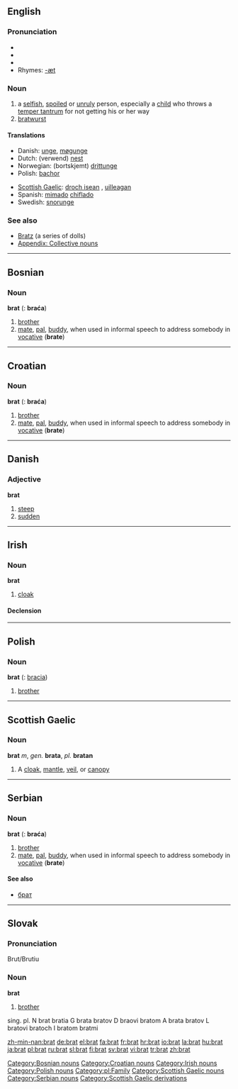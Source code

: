 {{see|Brät}}
==English==

===Pronunciation===
* {{AHD|brăt}}
* {{IPA|/ˈbræt/}}
* {{SAMPA|"br{t/}}
* Rhymes: [[Rhymes:English:-æt|-æt]]

===Noun===
{{en-noun}}

# a [[selfish]], [[spoil]]ed or [[unruly]] person, especially a [[child]] who throws a [[temper tantrum]] for not getting his or her way
# [[bratwurst]]

====Translations====
{{trans-top|a selfish, spoiled, or unruly child}}
*Danish: [[unge]], [[møgunge]]
*Dutch: (verwend) [[nest]] {{n}}
*Norwegian: (bortskjemt) [[drittunge]] {{n}}
*Polish: [[bachor]] {{m}}
{{trans-mid}}
*[[Scottish Gaelic]]: [[droch isean]] {{m}}, [[uilleagan]] {{m}}
*Spanish: [[mimado]] {{m}} [[chiflado]] {{m}}
*Swedish: [[snorunge]]
{{trans-bottom}}

{{trans-top|bratwurst}}
{{trans-mid}}
{{trans-bottom}}

===See also===
* [[Bratz]] (a series of dolls)
* [[Appendix: Collective nouns]]

----

==Bosnian==

===Noun===
'''brat''' {{m}} {{s}} ({{p}}: '''braća''')

# [[brother]]
# [[mate]], [[pal]], [[buddy]], when used in informal speech to address somebody in [[vocative]] ('''brate''')

[[Category:Bosnian nouns]]

----

==Croatian==

===Noun===
'''brat''' {{m}} {{s}} ({{p}}: '''braća''')

# [[brother]]
# [[mate]], [[pal]], [[buddy]], when used in informal speech to address somebody in [[vocative]] ('''brate''')

[[Category:Croatian nouns]]

----

==Danish==

===Adjective===
'''brat'''

# [[steep]]
# [[sudden]]

----

==Irish==

===Noun===
'''brat''' {{m}}

# [[cloak]]

====Declension====
{{ga noun m1|b|rat|rait}}

[[Category:Irish nouns]]

----

==Polish==

===Noun===
'''brat''' {{m}} {{s}} ({{p}}: [[bracia]])

# [[brother]]

[[Category:Polish nouns]]
[[Category:pl:Family]]

----

==Scottish Gaelic==

===Noun===
'''brat''' ''m'', ''gen.'' '''brata''', ''pl.'' '''bratan'''

# A [[cloak]], [[mantle]], [[veil]], or [[canopy]]

[[Category:Scottish Gaelic nouns]]

----

==Serbian==

===Noun===
'''brat''' {{m}} {{s}} ({{p}}: '''braća''')

# [[brother]]
# [[mate]], [[pal]], [[buddy]], when used in informal speech to address somebody in [[vocative]] ('''brate''')

====See also====
*[[брат]]

[[Category:Serbian nouns]]

----

==Slovak==

===Pronunciation===
Brut/Brutiu

===Noun===
'''brat'''

# [[brother]] {{m}}
<nowiki> sing.    pl.
N brat     bratia
G brata    bratov
D braovi   bratom
A brata    bratov
L bratovi  bratoch
I bratom   bratmi</nowiki>

[[Category:Scottish Gaelic derivations]]

[[zh-min-nan:brat]]
[[de:brat]]
[[el:brat]]
[[fa:brat]]
[[fr:brat]]
[[hr:brat]]
[[io:brat]]
[[la:brat]]
[[hu:brat]]
[[ja:brat]]
[[pl:brat]]
[[ru:brat]]
[[sl:brat]]
[[fi:brat]]
[[sv:brat]]
[[vi:brat]]
[[tr:brat]]
[[zh:brat]]